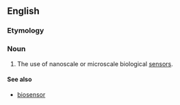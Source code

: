 ==English==

===Etymology===
{{prefix|bio|sensing|lang=en}}

===Noun===
{{en-noun|-}}

# {{label|en|biotechnology}} The use of nanoscale or microscale biological [[sensor]]s.

====See also====
* [[biosensor]]